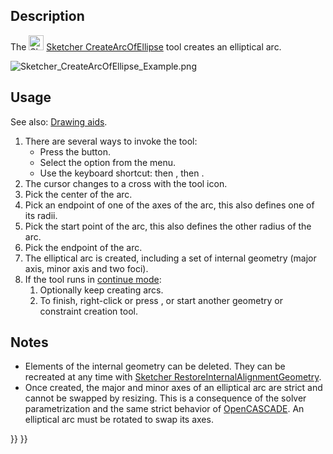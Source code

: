 <languages/>
<translate>

<!--T:10-->
{{Docnav
|[[Sketcher_Create3PointArc|Arc From 3 Points]]
|[[Sketcher_CreateArcOfHyperbola|Hyperbolic Arc]]
|[[Sketcher_Workbench|Sketcher]]
|IconL=Sketcher_Create3PointArc.svg
|IconR=Sketcher_CreateArcOfHyperbola.svg
|IconC=Workbench_Sketcher.svg
}}

<!--T:1-->
{{GuiCommand
|Name=Sketcher CreateArcOfEllipse
|MenuLocation=Sketch → Geometries → Elliptical Arc
|Workbenches=[[Sketcher_Workbench|Sketcher]]
|Shortcut={{KEY|G}} {{KEY|E}} {{KEY|A}}
|Version=0.15
|SeeAlso=[[Sketcher_CreateEllipseByCenter|Sketcher CreateEllipseByCenter]]
}}

==Description== <!--T:2-->

<!--T:7-->
The [[Image:Sketcher_CreateArcOfEllipse.svg|24px]] [[Sketcher_CreateArcOfEllipse|Sketcher CreateArcOfEllipse]] tool creates an elliptical arc.

</translate>
[[Image:Sketcher_CreateArcOfEllipse_Example.png]]
<translate>
<!--T:15-->
{{Caption|Arc of ellipse (white) with internal geometry (dark yellow)}}

==Usage== <!--T:4-->

<!--T:16-->
See also: [[Sketcher_Workbench#Drawing_aids|Drawing aids]].

<!--T:8-->
# There are several ways to invoke the tool:
#* Press the {{Button|[[Image:Sketcher_CreateArcOfEllipse.svg|16px]] [[Sketcher_CreateArcOfEllipse|Elliptical Arc]]}} button.
#* Select the {{MenuCommand|Sketch → Geometries → [[Image:Sketcher_CreateArcOfEllipse.svg|16px]] Elliptical Arc}} option from the menu.
#* Use the keyboard shortcut: {{KEY|G}} then {{KEY|E}}, then {{KEY|A}}.
# The cursor changes to a cross with the tool icon.
# Pick the center of the arc.
# Pick an endpoint of one of the axes of the arc, this also defines one of its radii.
# Pick the start point of the arc, this also defines the other radius of the arc. 
# Pick the endpoint of the arc.
# The elliptical arc is created, including a set of internal geometry (major axis, minor axis and two foci).
# If the tool runs in [[Sketcher_Workbench#Continue_modes|continue mode]]:
## Optionally keep creating arcs.
## To finish, right-click or press {{KEY|Esc}}, or start another geometry or constraint creation tool.

==Notes== <!--T:17-->

<!--T:6-->
* Elements of the internal geometry can be deleted. They can be recreated at any time with [[Sketcher_RestoreInternalAlignmentGeometry|Sketcher RestoreInternalAlignmentGeometry]].
* Once created, the major and minor axes of an elliptical arc are strict and cannot be swapped by resizing. This is a consequence of the solver parametrization and the same strict behavior of [[OpenCASCADE|OpenCASCADE]]. An elliptical arc must be rotated to swap its axes.


<!--T:11-->
{{Docnav
|[[Sketcher_Create3PointArc|Arc From 3 Points]]
|[[Sketcher_CreateArcOfHyperbola|Hyperbolic Arc]]
|[[Sketcher_Workbench|Sketcher]]
|IconL=Sketcher_Create3PointArc.svg
|IconR=Sketcher_CreateArcOfHyperbola.svg
|IconC=Workbench_Sketcher.svg
}}

</translate>
{{Sketcher_Tools_navi{{#translation:}}}}
{{Userdocnavi{{#translation:}}}}